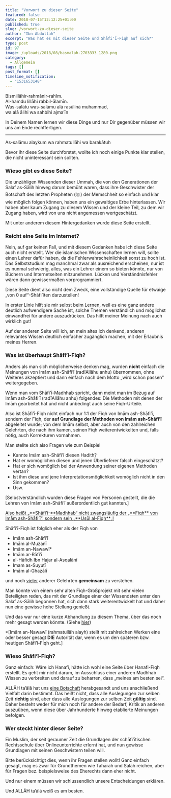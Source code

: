 ```yaml
---
title: "Vorwort zu dieser Seite"
featured: false
date: 2018-07-15T12:12:25+01:00
published: true
slug: /vorwort-zu-dieser-seite
author: "Ibn Abdullah"
excerpt: "Was hat es mit dieser Seite und Shāfi'ī-Fiqh auf sich?"
type: post
id: 97
image: /uploads/2018/08/basmalah-2703333_1280.png
category:
  - Allgemein
tags: []
post_format: []
timeline_notification:
  - "1531653148"
---
```


Bismillāhir-rahmānir-rahīm.  
Al-hamdu lillāhi rabbil-ālamīn.  
Was-salātu was-salāmu alā rasūlinā muhammad,  
wa alā ālihi wa sahbihi ajma’īn

In Deinem Namen lernen wir diese Dinge und nur Dir gegenüber müssen wir uns am Ende rechtfertigen.

---

As-salāmu alaykum wa rahmatullāhi wa barakātuh

Bevor ihr diese Seite durchforstet, wollte ich noch einige Punkte klar stellen, die nicht uninteressant sein sollten.

### Wieso gibt es diese Seite?

Die unzähligen Wissenden dieser Ummah, die von den Generationen der Salaf as-Sālih hinweg darum bemüht waren, dass ihre Geschwister der Botschaft des letzten Propheten (ﷺ) der Memschheit so einfach und klar wie möglich folgen können, haben uns ein gewaltiges Erbe hinterlassen. Wir haben aber kaum Zugang zu diesem Wissen und der kleine Teil, zu dem wir Zugang haben, wird von uns nicht angemessen wertgeschätzt.

Mit unter anderem diesem Hintergedanken wurde diese Seite erstellt.

### Reicht eine Seite im Internet?

Nein, auf gar keinen Fall, und mit diesem Gedanken habe ich diese Seite auch nicht erstellt. Wer die islamischen Wissenschaften lernen will, sollte einen Lehrer dafür haben, da die Fehlerwahrscheinlichkeit sonst zu hoch ist. Das Selbststudium mag manchmal zwar als ausreichend erscheinen, nur ist es nunmal schwierig, alles, was ein Lehrer einem so bieten könnte, nur von Büchern und Internetseiten mitzunehmen. Lücken und Verständnisfehler wären dann gewissermaßen vorprogrammiert.

Diese Seite dient also nicht dem Zweck, eine vollständige Quelle für etwaige „von 0 auf“-Shāfi’īten darzustellen!

In erster Linie hilft sie mir selbst beim Lernen, weil es eine ganz andere deutlich aufwendigere Sache ist, solche Themen verständlich und möglichst einwandfrei für andere auszudrücken. Das hilft meiner Meinung nach auch wirklich gut!

Auf der anderen Seite will ich, an mein altes Ich denkend, anderen relevantes Wissen deutlich einfacher zugänglich machen, mit der Erlaubnis meines Herren.

### Was ist überhaupt Shāfi’ī-Fiqh?

Anders als man sich möglicherweise denken mag, wurden **nicht** einfach die Meinungen von Imām ash-Shāfi’ī (radīAllāhu anhu) übernommen, ohne Weiteres akzeptiert und dann einfach nach dem Motto „wird schon passen“ weitergegeben.

Wenn man vom Shāfi’ī-Madhhab spricht, dann meint man im Bezug auf Imām ash-Shāfi’ī (radīAllāhu anhu) folgendes: Die Methoden mit denen der Imām gearbeitet hat und nicht unbedingt auch seine Fiqh-Urteile.

Also ist Shāfi’ī-Fiqh nicht einfach nur 1:1 der Fiqh von Imām ash-Shāfi’ī, sondern der Fiqh, der **auf Grundlage der Methoden von Imām ash-Shāfi’ī** abgeleitet wurde; von dem Imām selbst, aber auch von den zahlreichen Gelehrten, die nach ihm kamen, seinen Fiqh weiterentwickelten und, falls nötig, auch Korrekturen vornahmen.

Man stellte sich also Fragen wie zum Beispiel

- Kannte Imām ash-Shāfi’ī diesen Hadith?
- Hat er womöglichen diesen und jenen Überlieferer falsch eingeschätzt?
- Hat er sich womöglich bei der Anwendung seiner eigenen Methoden vertan?
- Ist ihm diese und jene Interpretationsmöglichkeit womöglich nicht in den Sinn gekommen?
- Usw.

\[Selbstverständlich wurden diese Fragen von Personen gestellt, die die Lehren von Imām ash-Shāfi’ī außerordentlich gut kannten.\]

<span style="text-decoration:underline;">
  Also heißt „**Shāfi’ī-**Madhhab“ nicht zwangsläufig der „**Fiqh** von Imām
  ash-Shāfi’ī“, sondern sein „**Usūl al-Fiqh**„!
</span>

Shāfi’ī-Fiqh ist folglich eher als der Fiqh von

- Imām ash-Shāfi’ī
- Imām al-Muzanī
- Imām an-Nawawī\*
- Imām ar-Rāfi’ī
- al-Hāfidh Ibn Hajar al-Asqalānī
- Imam as-Suyutī
- Imām al-Ghazālī

und noch <span style="text-decoration:underline;">vieler</span> anderer Gelehrten **gemeinsam** zu verstehen.

Man könnte von einem sehr alten Fiqh-Großprojekt mit sehr vielen Beteiligten reden, das mit der Grundlage einer der Wissendsten unter den Salaf as-Sālih begonnen hat, sich dann stark weiterentwickelt hat und daher nun eine gewisse hohe Stellung genießt.

Und das war nur eine kurze Abhandlung zu diesem Thema, über das noch mehr gesagt werden könnte. (Siehe [hier](https://shafiimadhhab.wordpress.com/2018/11/22/die-vier-madhahib-2-2-was-steckt-dahinter/))

\*\[Imām an-Nawawī (rahmatullāh alayh) stellt mit zahlreichen Werken eine oder besser gesagt **DIE** Autorität dar, wenn es um den späteren bzw. heutigen Shāfi’ī-Fiqh geht.\]

### Wieso Shāfi’ī-Fiqh?

Ganz einfach: Wäre ich Hanafi, hätte ich wohl eine Seite über Hanafi-Fiqh erstellt. Es geht mir nicht darum, im Ausschluss einer anderen Madhhab Wissen zu verbreiten und darauf zu beharren, dass „meines am besten sei“.

ALLĀH ta’ālā hat uns <span style="text-decoration:underline;">eine Botschaft</span> herabgesandt und uns anschließend Vielfalt darin bestimmt. Das heißt nicht, dass alle Auslegungen zur selben Zeit **richtig** sind, aber dass alle Auslegungen zur selben Zeit **gültig** sind. Daher besteht weder für mich noch für andere der Bedarf, Kritik an anderen auszuüben, wenn diese über Jahrhunderte hinweg etablierte Meinungen befolgen.

### Wer steckt hinter dieser Seite?

Ein Muslim, der seit geraumer Zeit die Grundlagen der schāfi’ītischen Rechtsschule über Onlineunterrichte erlernt hat, und nun gewisse Grundlagen mit seinen Geschwistern teilen will.

Bitte berücksichtigt dies, wenn ihr Fragen stellen wollt! Ganz einfach gesagt, mag es zwar für Grundthemen wie Tahārah und Salāh reichen, aber für Fragen bez. beispielsweise des Eherechts dann eher nicht.

Und nur einem müssen wir schlussendlich unsere Entscheidungen erklären.

Und ALLĀH ta’ālā weiß es am besten.
